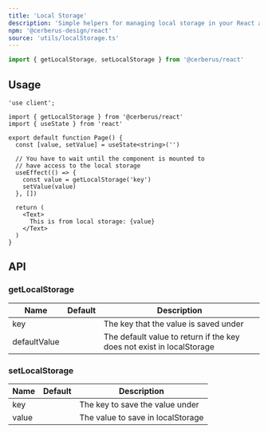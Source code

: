 ```yaml
---
title: 'Local Storage'
description: 'Simple helpers for managing local storage in your React applications.'
npm: '@cerberus-design/react'
source: 'utils/localStorage.ts'
---
```


```ts
import { getLocalStorage, setLocalStorage } from '@cerberus/react'
```

## Usage

```tsx title="page.tsx"
'use client';

import { getLocalStorage } from '@cerberus/react'
import { useState } from 'react'

export default function Page() {
  const [value, setValue] = useState<string>('')

  // You have to wait until the component is mounted to
  // have access to the local storage
  useEffect(() => {
    const value = getLocalStorage('key')
    setValue(value)
  }, [])

  return (
    <Text>
      This is from local storage: {value}
    </Text>
  )
}
```

## API

### getLocalStorage

| Name     | Default | Description                                                   |
| -------- | ------- | ------------------------------------------------------------- |
| key     |    | The key that the value is saved under |
| defaultValue |    | The default value to return if the key does not exist in localStorage |


### setLocalStorage

| Name     | Default | Description                                                   |
| -------- | ------- | ------------------------------------------------------------- |
| key     |    | The key to save the value under |
| value |    | The value to save in localStorage |
